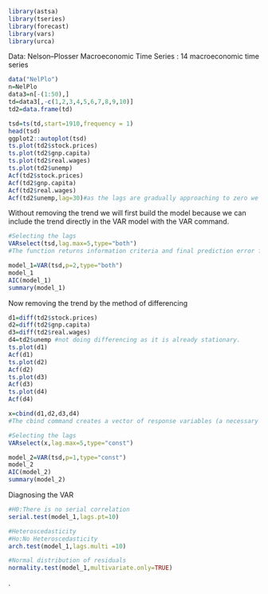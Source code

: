 

```{r}
library(astsa)
library(tseries)
library(forecast)
library(vars)
library(urca)
```





Data: Nelson–Plosser Macroeconomic Time Series : 14 macroeconomic time series
```{r}
data("NelPlo")
n=NelPlo
data3=n[-(1:50),]
td=data3[,-c(1,2,3,4,5,6,7,8,9,10)]
td2=data.frame(td)

tsd=ts(td,start=1910,frequency = 1)
head(tsd)
ggplot2::autoplot(tsd)
ts.plot(td2$stock.prices)
ts.plot(td2$gnp.capita)
ts.plot(td2$real.wages)
ts.plot(td2$unemp)
Acf(td2$stock.prices)
Acf(td2$gnp.capita)
Acf(td2$real.wages)
Acf(td2$unemp,lag=30)#as the lags are gradually approaching to zero we can say this variable is stationary.

```
Without removing the trend we will first build the model because we can include the trend directly in the VAR model with the VAR command.
```{r}
#Selecting the lags
VARselect(tsd,lag.max=5,type="both")
#The function returns information criteria and final prediction error for sequential increasing the lag order up to a VAR(p)-proccess. which are based on the same sample size.

model_1=VAR(tsd,p=2,type="both")
model_1
AIC(model_1)
summary(model_1)

```
Now removing the trend by the method of differencing
```{r}
d1=diff(td2$stock.prices)
d2=diff(td2$gnp.capita)
d3=diff(td2$real.wages)
d4=td2$unemp #not doing differencing as it is already stationary.
ts.plot(d1)
Acf(d1)
ts.plot(d2)
Acf(d2)
ts.plot(d3)
Acf(d3)
ts.plot(d4)
Acf(d4)

```
```{r}
x=cbind(d1,d2,d3,d4)
#The cbind command creates a vector of response variables (a necessary step for multivariate responses).

#Selecting the lags
VARselect(x,lag.max=5,type="const")

model_2=VAR(tsd,p=1,type="const")
model_2
AIC(model_2)
summary(model_2)

```
Diagnosing the VAR

```{r}
#H0:There is no serial correlation
serial.test(model_1,lags.pt=10)

#Heteroscedasticity
#Ho:No Heteroscedasticity
arch.test(model_1,lags.multi =10)

#Normal distribution of residuals
normality.test(model_1,multivariate.only=TRUE)

```

.
